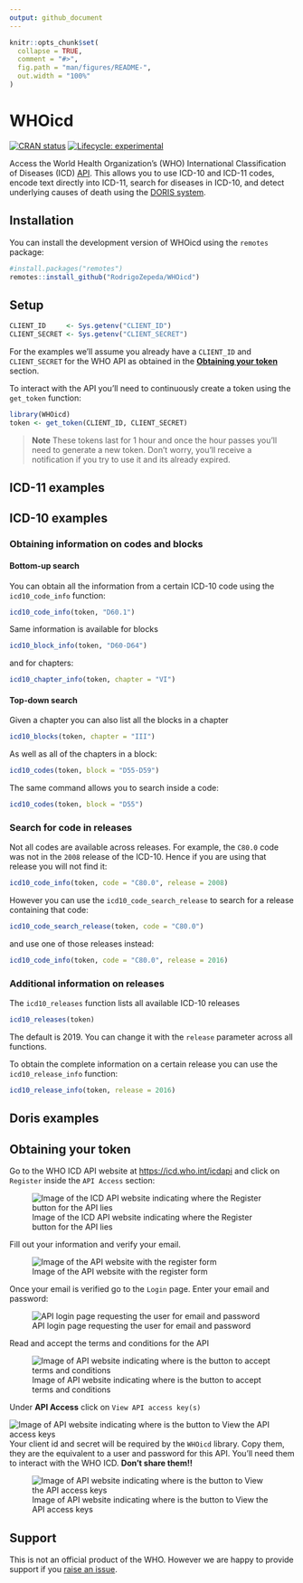 ```yaml
---
output: github_document
---
```


<!-- README.md is generated from README.Rmd. Please edit that file -->

```r
knitr::opts_chunk$set(
  collapse = TRUE,
  comment = "#>",
  fig.path = "man/figures/README-",
  out.width = "100%"
)
```

# WHOicd

<!-- badges: start -->
[![CRAN status](https://www.r-pkg.org/badges/version/WHOicd)](https://CRAN.R-project.org/package=WHOicd)
[![Lifecycle: experimental](https://img.shields.io/badge/lifecycle-experimental-orange.svg)](https://lifecycle.r-lib.org/articles/stages.html#experimental)
<!-- badges: end -->

Access the World Health Organization's (WHO) International Classification of Diseases (ICD) [API](https://icd.who.int/icdapi). This allows you to use ICD-10 and ICD-11 codes, encode text directly into ICD-11, search for diseases in ICD-10, and detect underlying causes of death using the [DORIS system](https://icd.who.int/doris). 

## Installation

You can install the development version of WHOicd using the `remotes` package:

``` r
#install.packages("remotes")
remotes::install_github("RodrigoZepeda/WHOicd")
```

## Setup

```r
CLIENT_ID     <- Sys.getenv("CLIENT_ID")
CLIENT_SECRET <- Sys.getenv("CLIENT_SECRET")
```

For the examples we'll assume you already have a `CLIENT_ID` and `CLIENT_SECRET`
for the WHO API as obtained in the [**Obtaining your token**](#obtaining-your-token) section. 

To interact with the API you'll need to continuously create a token using the `get_token` function:

```r
library(WHOicd)
token <- get_token(CLIENT_ID, CLIENT_SECRET)
```

> **Note** These tokens last for 1 hour and once the hour passes you'll need to generate a new token. Don't worry, you'll receive a notification if you try to use it and its already expired. 

## ICD-11 examples

## ICD-10 examples

### Obtaining information on codes and blocks

#### Bottom-up search
You can obtain all the information from a certain ICD-10 code using the `icd10_code_info` function:

```r
icd10_code_info(token, "D60.1")
```
Same information is available for blocks

```r
icd10_block_info(token, "D60-D64")
```

and for chapters:

```r
icd10_chapter_info(token, chapter = "VI")
```

#### Top-down search

Given a chapter you can also list all the blocks in a chapter

```r
icd10_blocks(token, chapter = "III")
```

As well as all of the chapters in a block:

```r
icd10_codes(token, block = "D55-D59")
```
The same command allows you to search inside a code:

```r
icd10_codes(token, block = "D55")
```

### Search for code in releases

Not all codes are available across releases. For example, the `C80.0` code was not in the `2008` release of the ICD-10. Hence if you are using that release you will not find it:

```r
icd10_code_info(token, code = "C80.0", release = 2008)
```

However you can use the `icd10_code_search_release` to search for a release containing that code:

```r
icd10_code_search_release(token, code = "C80.0")
```

and use one of those releases instead:

```r
icd10_code_info(token, code = "C80.0", release = 2016)
```

### Additional information on releases

The `icd10_releases` function lists all available ICD-10 releases

```r
icd10_releases(token)
```

The default is 2019. You can change it with the `release` parameter across all functions. 

To obtain the complete information on a certain release you can use the `icd10_release_info` function:

```r
icd10_release_info(token, release = 2016)
```


## Doris examples

## Obtaining your token

Go to the WHO ICD API website at [https://icd.who.int/icdapi](https://icd.who.int/icdapi)
and click on `Register` inside the `API Access` section:

![Image of the ICD API website indicating where the Register button for the API lies](images/api1.png)

Fill out your information and verify your email. 

![Image of the API website with the register form](images/api2.png)

Once your email is verified go to the `Login` page. Enter your email and password:

![API login page requesting the user for email and password](images/api2_5.png)

Read and accept the terms and conditions for the API

![Image of API website indicating where is the button to accept terms and conditions](images/api3.png)

Under **API Access** click on `View API access key(s)`

![Image of API website indicating where is the button to View the API access keys](images/api4.png)
Your client id and secret will be required by the `WHOicd` library. Copy them, they are the equivalent to a user and password for this API. You'll need them to interact with the WHO ICD. **Don't share them!!**

![Image of API website indicating where is the button to View the API access keys](images/api5.png)

## Support

This is not an official product of the WHO. However we are happy to provide support if you [raise an issue](https://docs.github.com/en/issues/tracking-your-work-with-issues/creating-an-issue). 





